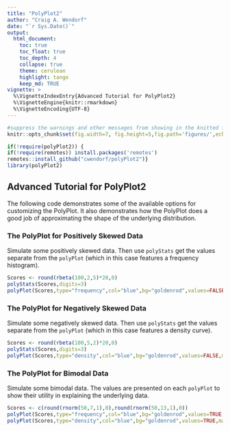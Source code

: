 ```yaml
---
title: "PolyPlot2"
author: "Craig A. Wendorf"
date: "`r Sys.Date()`"
output:
  html_document:
    toc: true
    toc_float: true
    toc_depth: 4
    collapse: true
    theme: cerulean
    highlight: tango
    keep_md: TRUE
vignette: >
  %\VignetteIndexEntry{Advanced Tutorial for PolyPlot2}
  %\VignetteEngine{knitr::rmarkdown}
  %\VignetteEncoding{UTF-8}
---
```


```r
#suppress the warnings and other messages from showing in the knitted file.
knitr::opts_chunk$set(fig.width=7, fig.height=5,fig.path='figures/',echo=TRUE,warning=FALSE,message=FALSE)
```

```r
if(!require(polyPlot2)) {
if(!require(remotes)) install.packages('remotes')
remotes::install_github("cwendorf/polyPlot2")}
library(polyPlot2)
```

## Advanced Tutorial for PolyPlot2

The following code demonstrates some of the available options for customizing the PolyPlot. It also demonstrates how the PolyPlot does a good job of approximating the shape of the underlying distribution.

### The PolyPlot for Positively Skewed Data

Simulate some positively skewed data. Then use `polyStats` get the values separate from the `polyPlot` (which in this case features a frequency histogram).
```{r<advanced-Positive}
Scores <- round(rbeta(100,2,5)*20,0)
polyStats(Scores,digits=3)
polyPlot(Scores,type="frequency",col="blue",bg="goldenrod",values=FALSE,main="PolyPlot and Histogram for Positively Skewed Data")
```

### The PolyPlot for Negatively Skewed Data

Simulate some negatively skewed data. Then use `polyStats` get the values separate from the `polyPlot` (which in this case features a density curve).
```r
Scores <- round(rbeta(100,5,2)*20,0)
polyStats(Scores,digits=3)
polyPlot(Scores,type="density",col="blue",bg="goldenrod",values=FALSE,main="PolyPlot and Density for Negatively Skewed Data")
```

### The PolyPlot for Bimodal Data

Simulate some bimodal data. The values are presented on each `polyPlot` to show their utility in explaining the underlying data.
```r
Scores <- c(round(rnorm(50,7,1),0),round(rnorm(50,13,1),0))
polyPlot(Scores,type="frequency",col="blue",bg="goldenrod",values=TRUE,main="PolyPlot and Histogram for Bimodal Data")
polyPlot(Scores,type="density",col="blue",bg="goldenrod",values=TRUE,main="PolyPlot and Density for Bimodal Data")
```
